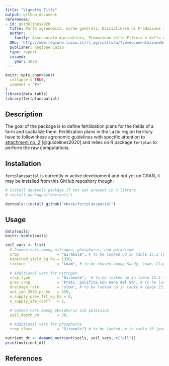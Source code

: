 ```yaml
---
title: "Vignette Title"
output: github_document
references:
- id: guidelines2020
  title: Parte agronomica, norme generali, Disciplinare di Produzione Integrata della Regione Lazio - SQNPI
  author:
  - family: Assessorato Agricoltura, Promozione della Filiera e della Cultura del Cibo, Ambiente e Risorse Naturali
  URL: 'http://www.regione.lazio.it/rl_agricoltura/?vw=documentazioneDettaglio&id=52065'
  publisher: Regione Lazio
  type: report
  issued:
    year: 2020
---
```


```r
knitr::opts_chunk$set(
  collapse = TRUE,
  comment = "#>"
)
library(data.table)
library(fertplanspatial)
```


## Description

The goal of the package is to define fertilization plans for the fields of a farm and spatialize them. Fertilization plans in the Lazio region territory have to follow these agronomic guidelines with specific attention to [attachment no. 2](http://www.regione.lazio.it/binary/rl_main/tbl_documenti/AGC_DD_G01782_24_02_2020_Allegato1.pdf "PDF file of the Attachment 2 of the guidelines") [@guidelines2020] and relies on R package `fertplan` to perform the raw computations.


## Installation

`fertplanspatial` is currently in active development and not yet on CRAN, it may be installed from this GitHub repository though:

```r
# Install devtools package if not yet present in R library
# install.packages("devtools")

devtools::install_github("mbask/fertplanspatial")
```


## Usage

```r
data(soils)
knitr::kable(soils)
```



```r
soil_vars <- list(
  # Common vars among nitrogen, phosphorus, and potassium
  crop                 = "Girasole", # to be looked up in table 15.2 (page 63)
  expected_yield_kg_ha = 1330,
  texture              = "Loam", # to be chosen among Sandy, Loam, Clayey
  
  # Additional vars for nitrogen
  crop_type            = "Girasole",  # to be looked up in table 15.3 (page 67)
  prev_crop            = "Prati: polifita con meno del 5%", # to be looked up in table 5 (page 24)
  drainage_rate        = "slow", # to be looked up in table 4 (page 23)
  oct_jan_2019_pr_mm   = 350,
  n_supply_prev_frt_kg_ha = 0,
  n_supply_atm_coeff   = 1,

  # Common vars among phosphorus and potassium
  soil_depth_cm        = 30,
  
  # Additional vars for phosphorus
  crop_class           = "Girasole") # to be looked up in table 10 (page 32)

```


```r
nutrient_dt <- demand_nutrient(soils, soil_vars, c("all"))
print(nutrient_dt)
```


## References